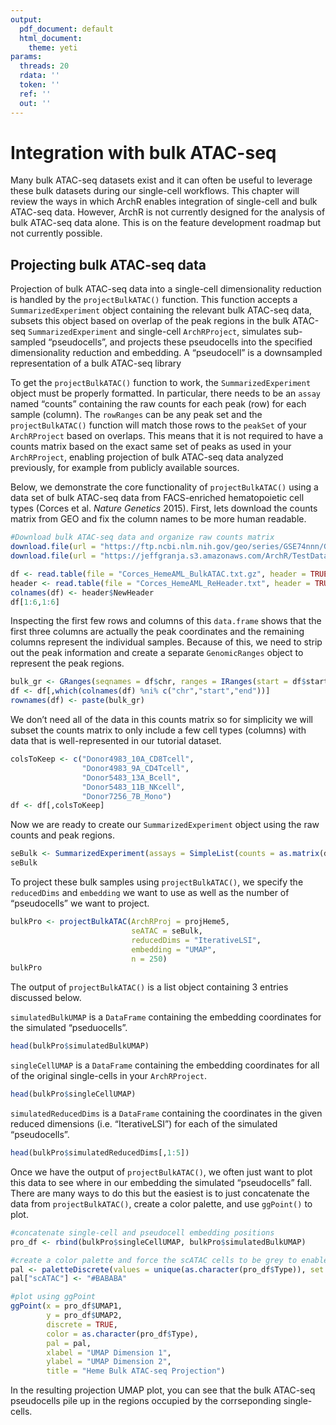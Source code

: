 ```yaml
---
output:
  pdf_document: default
  html_document:
    theme: yeti
params:
  threads: 20
  rdata: ''
  token: ''
  ref: ''
  out: ''
---
```


# Integration with bulk ATAC-seq

Many bulk ATAC-seq datasets exist and it can often be useful to leverage these bulk datasets during our single-cell workflows. This chapter will review the ways in which ArchR enables integration of single-cell and bulk ATAC-seq data. However, ArchR is not currently designed for the analysis of bulk ATAC-seq data alone. This is on the feature development roadmap but not currently possible.

## Projecting bulk ATAC-seq data

Projection of bulk ATAC-seq data into a single-cell dimensionality reduction is handled by the `projectBulkATAC()` function. This function accepts a `SummarizedExperiment` object containing the relevant bulk ATAC-seq data, subsets this object based on overlap of the peak regions in the bulk ATAC-seq `SummarizedExperiment` and single-cell `ArchRProject`, simulates sub-sampled "pseudocells", and projects these pseudocells into the specified dimensionality reduction and embedding. A "pseudocell" is a downsampled representation of a bulk ATAC-seq library

To get the `projectBulkATAC()` function to work, the `SummarizedExperiment` object must be properly formatted. In particular, there needs to be an `assay` named "counts" containing the raw counts for each peak (row) for each sample (column). The `rowRanges` can be any peak set and the `projectBulkATAC()` function will match those rows to the `peakSet` of your `ArchRProject` based on overlaps. This means that it is not required to have a counts matrix based on the exact same set of peaks as used in your `ArchRProject`, enabling projection of bulk ATAC-seq data analyzed previously, for example from publicly available sources.

Below, we demonstrate the core functionality of `projectBulkATAC()` using a data set of bulk ATAC-seq data from FACS-enriched hematopoietic cell types (Corces et al. _Nature Genetics_ 2015). First, lets download the counts matrix from GEO and fix the column names to be more human readable.

```r
#Download bulk ATAC-seq data and organize raw counts matrix
download.file(url = "https://ftp.ncbi.nlm.nih.gov/geo/series/GSE74nnn/GSE74912/suppl/GSE74912_ATACseq_All_Counts.txt.gz", destfile = "Corces_HemeAML_BulkATAC.txt.gz")
download.file(url = "https://jeffgranja.s3.amazonaws.com/ArchR/TestData/Corces_HemeAML_ReHeader.txt", destfile = "Corces_HemeAML_ReHeader.txt")

df <- read.table(file = "Corces_HemeAML_BulkATAC.txt.gz", header = TRUE, sep = '\t', stringsAsFactors = FALSE)
header <- read.table(file = "Corces_HemeAML_ReHeader.txt", header = TRUE, sep = '\t', stringsAsFactors = FALSE)
colnames(df) <- header$NewHeader
df[1:6,1:6]
```

Inspecting the first few rows and columns of this `data.frame` shows that the first three columns are actually the peak coordinates and the remaining columns represent the individual samples. Because of this, we need to strip out the peak information and create a separate `GenomicRanges` object to represent the peak regions.

```r
bulk_gr <- GRanges(seqnames = df$chr, ranges = IRanges(start = df$start+1, end = df$end))
df <- df[,which(colnames(df) %ni% c("chr","start","end"))]
rownames(df) <- paste(bulk_gr)
```

We don't need all of the data in this counts matrix so for simplicity we will subset the counts matrix to only include a few cell types (columns) with data that is well-represented in our tutorial dataset.

```r
colsToKeep <- c("Donor4983_10A_CD8Tcell",
                "Donor4983_9A_CD4Tcell",
                "Donor5483_13A_Bcell",
                "Donor5483_11B_NKcell",
                "Donor7256_7B_Mono")
df <- df[,colsToKeep]
```

Now we are ready to create our `SummarizedExperiment` object using the raw counts and peak regions.

```r
seBulk <- SummarizedExperiment(assays = SimpleList(counts = as.matrix(df)), rowRanges = bulk_gr)
seBulk
```

To project these bulk samples using `projectBulkATAC()`, we specify the `reducedDims` and `embedding` we want to use as well as the number of "pseudocells" we want to project.

```r
bulkPro <- projectBulkATAC(ArchRProj = projHeme5,
                           seATAC = seBulk,
                           reducedDims = "IterativeLSI",
                           embedding = "UMAP",
                           n = 250)
bulkPro
```

The output of `projectBulkATAC()` is a list object containing 3 entries discussed below.

`simulatedBulkUMAP` is a `DataFrame` containing the embedding coordinates for the simulated "pseduocells".

```r
head(bulkPro$simulatedBulkUMAP)
```

`singleCellUMAP` is a `DataFrame` containing the embedding coordinates for all of the original single-cells in your `ArchRProject`.

```r
head(bulkPro$singleCellUMAP)
```

`simulatedReducedDims` is a `DataFrame` containing the coordinates in the given reduced dimensions (i.e. "IterativeLSI") for each of the simulated "pseudocells".

```r
head(bulkPro$simulatedReducedDims[,1:5])
```

Once we have the output of `projectBulkATAC()`, we often just want to plot this data to see where in our embedding the simulated "pseudocells" fall. There are many ways to do this but the easiest is to just concatenate the data from `projectBulkATAC()`, create a color palette, and use `ggPoint()` to plot.

```r
#concatenate single-cell and pseudocell embedding positions
pro_df <- rbind(bulkPro$singleCellUMAP, bulkPro$simulatedBulkUMAP)

#create a color palette and force the scATAC cells to be grey to enable visualization of the project bulk ATAC data
pal <- paletteDiscrete(values = unique(as.character(pro_df$Type)), set = "stallion")
pal["scATAC"] <- "#BABABA"

#plot using ggPoint
ggPoint(x = pro_df$UMAP1,
        y = pro_df$UMAP2,
        discrete = TRUE,
        color = as.character(pro_df$Type),
        pal = pal,
        xlabel = "UMAP Dimension 1",
        ylabel = "UMAP Dimension 2",
        title = "Heme Bulk ATAC-seq Projection")
```

In the resulting projection UMAP plot, you can see that the bulk ATAC-seq pseudocells pile up in the regions occupied by the corrseponding single-cells.